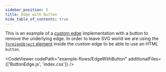 ```yaml
---
sidebar_position: 5
title: Edge with Button
hide_table_of_contents: true
---
```



This is an example of a [custom edge](/docs/api/edges/custom-edges/) implementation with a button to remove the underlying edge. In order to leave SVG world we are using the [`foreignObject` element](https://developer.mozilla.org/en-US/docs/Web/SVG/Element/foreignObject) inside the custom edge to be able to use an HTML `button`.

<CodeViewer
  codePath="example-flows/EdgeWithButton"
  additionalFiles={['ButtonEdge.js', 'index.css']}
/>
